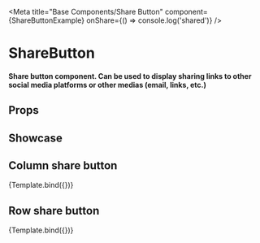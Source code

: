 
<Meta
  title="Base Components/Share Button"
  component={ShareButtonExample}
  onShare={() => console.log('shared')}
/>


# ShareButton

#### Share button component. Can be used to display sharing links to other social media platforms or other medias (email, links, etc.)

## Props

<ArgTypes />

## Showcase

## Column share button

<Canvas>
  <Story
    name="Column Share Button"
    args={{
      tokens: {
        listDirection: 'column',
      },
      offset: 20,
    }}
  >
    {Template.bind({})}
  </Story>
</Canvas>

## Row share button

<Canvas>
  <Story
    name="Row Share Button"
    args={{
      tokens: {
        listDirection: 'row',
      },
    }}
  >
    {Template.bind({})}
  </Story>
</Canvas>
